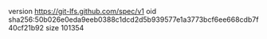 version https://git-lfs.github.com/spec/v1
oid sha256:50b026e0eda9eeb0388c1dcd2d5b939577e1a3773bcf6ee668cdb7f40cf21b92
size 101354
